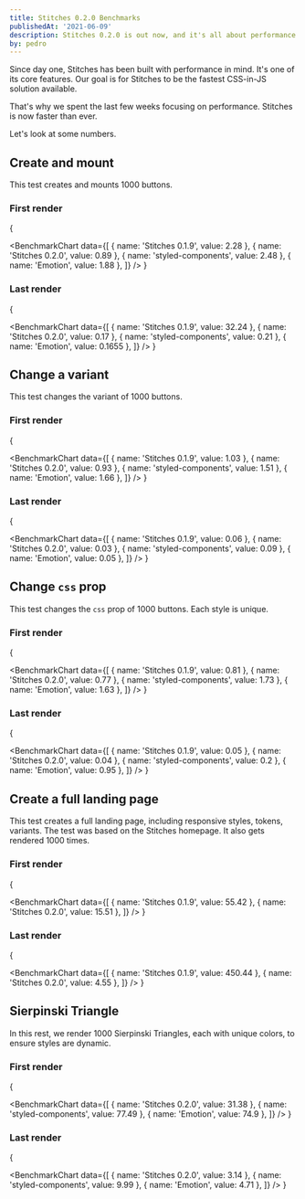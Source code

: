 ```yaml
---
title: Stitches 0.2.0 Benchmarks
publishedAt: '2021-06-09'
description: Stitches 0.2.0 is out now, and it's all about performance.
by: pedro
---
```


Since day one, Stitches has been built with performance in mind. It's one of its core features. Our goal is for Stitches to be the fastest CSS-in-JS solution available.

That's why we spent the last few weeks focusing on performance. Stitches is now faster than ever.

Let's look at some numbers.

## Create and mount

This test creates and mounts 1000 buttons.

### First render

{

<BenchmarkChart
  data={[
    { name: 'Stitches 0.1.9', value: 2.28 },
    { name: 'Stitches 0.2.0', value: 0.89 },
    { name: 'styled-components', value: 2.48 },
    { name: 'Emotion', value: 1.88 },
  ]}
/>
}

### Last render

{

<BenchmarkChart
  data={[
    { name: 'Stitches 0.1.9', value: 32.24 },
    { name: 'Stitches 0.2.0', value: 0.17 },
    { name: 'styled-components', value: 0.21 },
    { name: 'Emotion', value: 0.1655 },
  ]}
/>
}

## Change a variant

This test changes the variant of 1000 buttons.

### First render

{

<BenchmarkChart
  data={[
    { name: 'Stitches 0.1.9', value: 1.03 },
    { name: 'Stitches 0.2.0', value: 0.93 },
    { name: 'styled-components', value: 1.51 },
    { name: 'Emotion', value: 1.66 },
  ]}
/>
}

### Last render

{

<BenchmarkChart
  data={[
    { name: 'Stitches 0.1.9', value: 0.06 },
    { name: 'Stitches 0.2.0', value: 0.03 },
    { name: 'styled-components', value: 0.09 },
    { name: 'Emotion', value: 0.05 },
  ]}
/>
}

## Change `css` prop

This test changes the `css` prop of 1000 buttons. Each style is unique.

### First render

{

<BenchmarkChart
  data={[
    { name: 'Stitches 0.1.9', value: 0.81 },
    { name: 'Stitches 0.2.0', value: 0.77 },
    { name: 'styled-components', value: 1.73 },
    { name: 'Emotion', value: 1.63 },
  ]}
/>
}

### Last render

{

<BenchmarkChart
  data={[
    { name: 'Stitches 0.1.9', value: 0.05 },
    { name: 'Stitches 0.2.0', value: 0.04 },
    { name: 'styled-components', value: 0.2 },
    { name: 'Emotion', value: 0.95 },
  ]}
/>
}

## Create a full landing page

This test creates a full landing page, including responsive styles, tokens, variants. The test was based on the Stitches homepage. It also gets rendered 1000 times.

### First render

{

<BenchmarkChart
  data={[
    { name: 'Stitches 0.1.9', value: 55.42 },
    { name: 'Stitches 0.2.0', value: 15.51 },
  ]}
/>
}

### Last render

{

<BenchmarkChart
  data={[
    { name: 'Stitches 0.1.9', value: 450.44 },
    { name: 'Stitches 0.2.0', value: 4.55 },
  ]}
/>
}

## Sierpinski Triangle

In this rest, we render 1000 Sierpinski Triangles, each with unique colors, to ensure styles are dynamic.

### First render

{

<BenchmarkChart
  data={[
    { name: 'Stitches 0.2.0', value: 31.38 },
    { name: 'styled-components', value: 77.49 },
    { name: 'Emotion', value: 74.9 },
  ]}
/>
}

### Last render

{

<BenchmarkChart
  data={[
    { name: 'Stitches 0.2.0', value: 3.14 },
    { name: 'styled-components', value: 9.99 },
    { name: 'Emotion', value: 4.71 },
  ]}
/>
}
